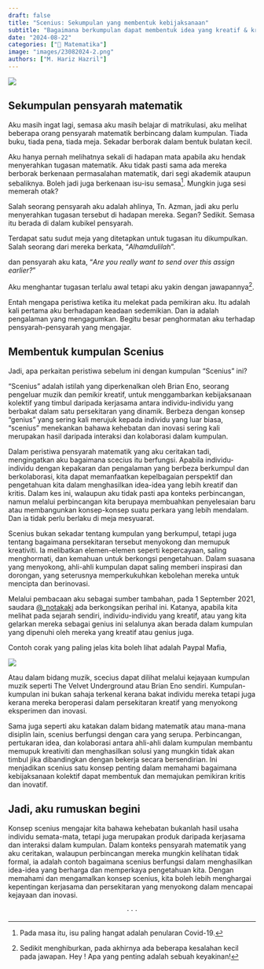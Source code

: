 ```yaml
---
draft: false
title: "Scenius: Sekumpulan yang membentuk kebijaksanaan"
subtitle: "Bagaimana berkumpulan dapat membentuk idea yang kreatif & kritis."
date: "2024-08-22"
categories: ["🔢 Matematika"]
image: "images/23082024-2.png"
authors: ["M. Hariz Hazril"]
---
```


![](images/23082024-2.png)

## Sekumpulan pensyarah matematik

Aku masih ingat lagi, semasa aku masih belajar di matrikulasi, aku melihat beberapa orang pensyarah matematik berbincang dalam kumpulan. Tiada buku, tiada pena, tiada meja. Sekadar berborak dalam bentuk bulatan kecil.

Aku hanya pernah melihatnya sekali di hadapan mata apabila aku hendak menyerahkan tugasan matematik. Aku tidak pasti sama ada mereka berborak berkenaan permasalahan matematik, dari segi akademik ataupun sebaliknya. Boleh jadi juga berkenaan isu-isu semasa[^1]. Mungkin juga sesi memerah otak?

[^1]: Pada masa itu, isu paling hangat adalah penularan Covid-19.

Salah seorang pensyarah aku adalah ahlinya, Tn. Azman, jadi aku perlu menyerahkan tugasan tersebut di hadapan mereka. Segan? Sedikit. Semasa itu berada di dalam kubikel pensyarah.

Terdapat satu sudut meja yang ditetapkan untuk tugasan itu dikumpulkan. Salah seorang dari mereka berkata, "*Alhamdulilah*".

dan pensyarah aku kata, "*Are you really want to send over this assign earlier?*"

Aku menghantar tugasan terlalu awal tetapi aku yakin dengan jawapannya[^2].

[^2]: Sedikit menghiburkan, pada akhirnya ada beberapa kesalahan kecil pada jawapan. Hey ! Apa yang penting adalah sebuah keyakinan!

Entah mengapa peristiwa ketika itu melekat pada pemikiran aku. Itu adalah kali pertama aku berhadapan keadaan sedemikian. Dan ia adalah pengalaman yang mengagumkan. Begitu besar penghormatan aku terhadap pensyarah-pensyarah yang mengajar.

## Membentuk kumpulan Scenius

Jadi, apa perkaitan peristiwa sebelum ini dengan kumpulan "Scenius" ini?

"Scenius" adalah istilah yang diperkenalkan oleh Brian Eno, seorang pengeluar muzik dan pemikir kreatif, untuk menggambarkan kebijaksanaan kolektif yang timbul daripada kerjasama antara individu-individu yang berbakat dalam satu persekitaran yang dinamik. Berbeza dengan konsep "genius" yang sering kali merujuk kepada individu yang luar biasa, "scenius" menekankan bahawa kehebatan dan inovasi sering kali merupakan hasil daripada interaksi dan kolaborasi dalam kumpulan.

Dalam peristiwa pensyarah matematik yang aku ceritakan tadi, mengingatkan aku bagaimana scecius itu berfungsi. Apabila individu-individu dengan kepakaran dan pengalaman yang berbeza berkumpul dan berkolaborasi, kita dapat memanfaatkan kepelbagaian perspektif dan pengetahuan kita dalam menghasilkan idea-idea yang lebih kreatif dan kritis. Dalam kes ini, walaupun aku tidak pasti apa konteks perbincangan, namun melalui perbincangan kita berupaya membuahkan penyelesaian baru atau membangunkan konsep-konsep suatu perkara yang lebih mendalam. Dan ia tidak perlu berlaku di meja mesyuarat.

Scenius bukan sekadar tentang kumpulan yang berkumpul, tetapi juga tentang bagaimana persekitaran tersebut menyokong dan memupuk kreativiti. Ia melibatkan elemen-elemen seperti kepercayaan, saling menghormati, dan kemahuan untuk berkongsi pengetahuan. Dalam suasana yang menyokong, ahli-ahli kumpulan dapat saling memberi inspirasi dan dorongan, yang seterusnya memperkukuhkan kebolehan mereka untuk mencipta dan berinovasi.

Melalui pembacaan aku sebagai sumber tambahan, pada 1 September 2021, saudara [\@\_notakaki](https://twitter.com/_notakaki/status/1433017475961024514) ada berkongsikan perihal ini. Katanya, apabila kita melihat pada sejarah sendiri, individu-individu yang kreatif, atau yang kita gelarkan mereka sebagai genius ini selalunya akan berada dalam kumpulan yang dipenuhi oleh mereka yang kreatif atau genius juga.

Contoh corak yang paling jelas kita boleh lihat adalah Paypal Mafia,

![](images/clipboard-4063003070.png)

Atau dalam bidang muzik, scecius dapat dilihat melalui kejayaan kumpulan muzik seperti The Velvet Underground atau Brian Eno sendiri. Kumpulan-kumpulan ini bukan sahaja terkenal kerana bakat individu mereka tetapi juga kerana mereka beroperasi dalam persekitaran kreatif yang menyokong eksperimen dan inovasi.

Sama juga seperti aku katakan dalam bidang matematik atau mana-mana disiplin lain, scenius berfungsi dengan cara yang serupa. Perbincangan, pertukaran idea, dan kolaborasi antara ahli-ahli dalam kumpulan membantu memupuk kreativiti dan menghasilkan solusi yang mungkin tidak akan timbul jika dibandingkan dengan bekerja secara bersendirian. Ini menjadikan scenius satu konsep penting dalam memahami bagaimana kebijaksanaan kolektif dapat membentuk dan memajukan pemikiran kritis dan inovatif.

## Jadi, aku rumuskan begini

Konsep scenius mengajar kita bahawa kehebatan bukanlah hasil usaha individu semata-mata, tetapi juga merupakan produk daripada kerjasama dan interaksi dalam kumpulan. Dalam konteks pensyarah matematik yang aku ceritakan, walaupun perbincangan mereka mungkin kelihatan tidak formal, ia adalah contoh bagaimana scenius berfungsi dalam menghasilkan idea-idea yang berharga dan memperkaya pengetahuan kita. Dengan memahami dan mengamalkan konsep scenius, kita boleh lebih menghargai kepentingan kerjasama dan persekitaran yang menyokong dalam mencapai kejayaan dan inovasi.

$$\cdot~\cdot~\cdot$$
